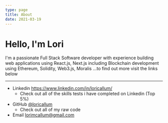 ```yaml
---
type: page
title: About
date: 2021-03-19
---
```


# Hello, I'm Lori 

I'm a passionate Full Stack Software developer with experience building web applications using React.js, Next.js including Blockchain development using Ethereum, Solidity, Web3.js, Moralis ...to find out more visit the links below

---
- Linkedin https://www.linkedin.com/in/loricallum/
    - Check out all of the skills tests i have completed on Linkedin (Top 5%)
- GitHub [@loricallum](https://github.com/loricallum)
    - Check out all of my raw code
- Email lorimcallum@gmail.com
